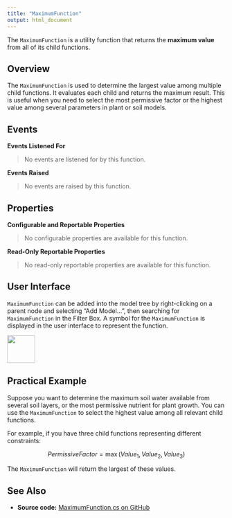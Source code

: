 ```yaml
---
title: "MaximumFunction"
output: html_document
---
```


The `MaximumFunction` is a utility function that returns the **maximum value** from all of its child functions.

## Overview

The `MaximumFunction` is used to determine the largest value among multiple child functions. It evaluates each child and returns the maximum result. This is useful when you need to select the most permissive factor or the highest value among several parameters in plant or soil models.

## Events

**Events Listened For**

> No events are listened for by this function.

**Events Raised**

> No events are raised by this function.

## Properties

**Configurable and Reportable Properties**

> No configurable properties are available for this function.

**Read-Only Reportable Properties**

> No read-only reportable properties are available for this function.

## User Interface

`MaximumFunction` can be added into the model tree by right-clicking on a parent node and selecting "Add Model...", then searching for `MaximumFunction` in the Filter Box. A symbol for the `MaximumFunction` is displayed in the user interface to represent the function.

![](https://github.com/APSIMInitiative/ApsimX/raw/master/ApsimNG/Resources/TreeViewImages/MaximumFunction.png){ width=64px }

## Practical Example

Suppose you want to determine the maximum soil water available from several soil layers, or the most permissive nutrient for plant growth. You can use the `MaximumFunction` to select the highest value among all relevant child functions.

For example, if you have three child functions representing different constraints:

$$
PermissiveFactor = \max(Value_1, Value_2, Value_3)
$$

The `MaximumFunction` will return the largest of these values.

## See Also

* **Source code:** [MaximumFunction.cs on GitHub](https://github.com/APSIMInitiative/ApsimX/blob/master/Models/Functions/MaximumFunction.cs)

